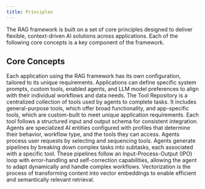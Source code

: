 ```yaml
---
title: Principles
---
```


The RAG framework is built on a set of core principles designed to deliver flexible, context-driven AI solutions across applications. Each of the following core concepts is a key component of the framework.

## Core Concepts

<Card title="Applications" href="/concept/applications">
  Each application using the RAG framework has its own configuration, tailored
  to its unique requirements. Applications can define specific system prompts,
  custom tools, enabled agents, and LLM model preferences to align with their
  individual workflows and data needs.
</Card>
<Card title="Tool Repository" href="/concept/tool-repository">
  The Tool Repository is a centralized collection of tools used by agents to
  complete tasks. It includes general-purpose tools, which offer broad
  functionality, and app-specific tools, which are custom-built to meet unique
  application requirements. Each tool follows a structured input and output
  schema for consistent integration.
</Card>
<Card title="Agents" href="/concept/agents">
  Agents are specialized AI entities configured with profiles that determine
  their behavior, workflow type, and the tools they can access. Agents process
  user requests by selecting and sequencing tools.
</Card>
<Card title="Dynamically Generated Pipelines" href="/concept/pipelines">
  Agents generate pipelines by breaking down complex tasks into subtasks, each
  associated with a specific tool. These pipelines follow an
  Input-Process-Output (IPO) loop with error-handling and self-correction
  capabilities, allowing the agent to adapt dynamically and handle complex
  workflows.
</Card>
<Card title="Vectorization" href="/concept/vectorization">
  Vectorization is the process of transforming content into vector embeddings to
  enable efficient and semantically relevant retrieval.
</Card>
